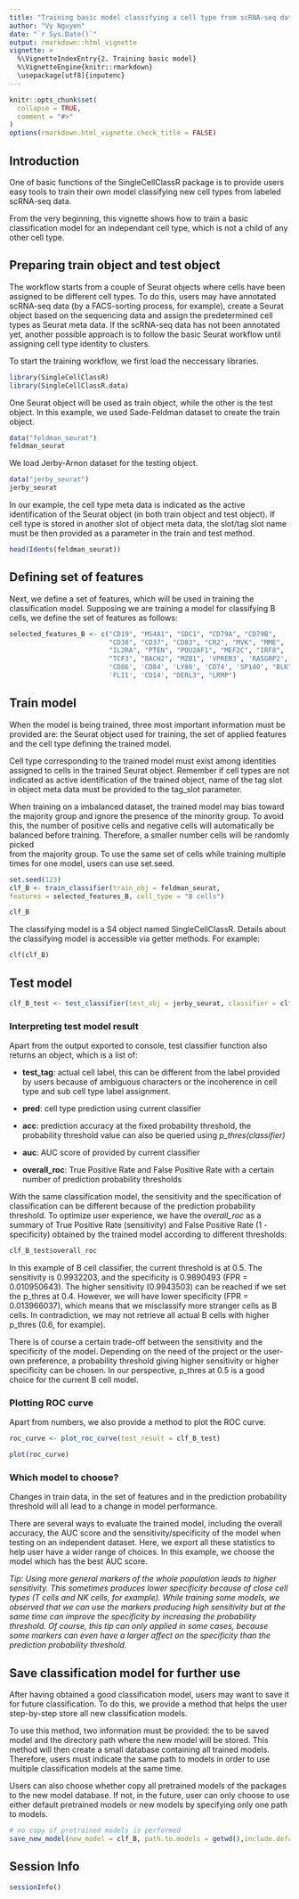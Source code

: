 ```yaml
---
title: "Training basic model classifying a cell type from scRNA-seq data"
author: "Vy Nguyen"
date: "`r Sys.Date()`"
output: rmarkdown::html_vignette
vignette: >
  %\VignetteIndexEntry{2. Training basic model}
  %\VignetteEngine{knitr::rmarkdown}
  \usepackage[utf8]{inputenc}
---
```


```r
knitr::opts_chunk$set(
  collapse = TRUE,
  comment = "#>"
)
options(rmarkdown.html_vignette.check_title = FALSE)
```

## Introduction

One of basic functions of the SingleCellClassR package is to provide users 
easy tools to train their own model classifying new cell types from labeled 
scRNA-seq data.

From the very beginning, this vignette shows how to train a basic 
classification model for an independant cell type, which is not a child of 
any other cell type.

## Preparing train object and test object

The workflow starts from a couple of Seurat objects where cells have been 
assigned to be different cell types. To do this, users may have annotated 
scRNA-seq data (by a FACS-sorting process, for example), create a Seurat 
object based on the sequencing data and assign the predetermined cell types 
as Seurat meta data. If the scRNA-seq data has not been annotated yet, 
another possible approach is to follow the basic Seurat workflow until 
assigning cell type identity to clusters.

To start the training workflow, we first load the neccessary libraries. 
```r
library(SingleCellClassR)
library(SingleCellClassR.data)
```

One Seurat object will be used as train object, while the other is the test 
object. In this example, we used Sade-Feldman dataset to create the train 
object.

```r
data("feldman_seurat")
feldman_seurat
```

We load Jerby-Arnon dataset for the testing object.
```r
data("jerby_seurat")
jerby_seurat
```
In our example, the cell type meta data is indicated as the active 
identification of the Seurat object (in both train object and test 
object). If cell type is stored in another slot of object meta data, 
the slot/tag slot name must be then provided as a parameter in the 
train and test method. 
```r
head(Idents(feldman_seurat))
```

## Defining set of features

Next, we define a set of features, which will be used in training the 
classification model. Supposing we are training a model for classifying 
B cells, we define the set of features as follows:
```r
selected_features_B <- c("CD19", "MS4A1", "SDC1", "CD79A", "CD79B", 
                         "CD38", "CD37", "CD83", "CR2", "MVK", "MME", 
                         "IL2RA", "PTEN", "POU2AF1", "MEF2C", "IRF8", 
                         "TCF3", "BACH2", "MZB1", 'VPREB3', 'RASGRP2', 
                         'CD86', 'CD84', 'LY86', 'CD74', 'SP140', "BLK", 
                         'FLI1', 'CD14', "DERL3", "LRMP")
```

## Train model

When the model is being trained, three most important information must be 
provided are: the Seurat object used for training, the set of applied features
and the cell type defining the trained model. 

Cell type corresponding to the trained model must exist among identities 
assigned to cells in the trained Seurat object. Remember if cell types 
are not indicated as active identification of the trained object, name 
of the tag slot in object meta data must be provided to the tag_slot parameter. 

When training on a imbalanced dataset, the trained model may bias toward the 
majority group and ignore the presence of the minority group. To avoid this, 
the number of positive cells and negative cells will automatically be balanced 
before training. Therefore, a smaller number cells will be randomly picked  
from the majority group. To use the same set of cells while training multiple 
times for one model, users can use set.seed. 
```r
set.seed(123)
clf_B <- train_classifier(train_obj = feldman_seurat, 
features = selected_features_B, cell_type = "B cells")
```
```r
clf_B
```
The classifying model is a S4 object named SingleCellClassR. 
Details about the classifying model is accessible via getter methods. 
For example:
```r
clf(clf_B)
```

## Test model

```r
clf_B_test <- test_classifier(test_obj = jerby_seurat, classifier = clf_B)
```

### Interpreting test model result

Apart from the output exported to console, test classifier function also returns an object, which is a list of:
  
  * **test_tag**: actual cell label, this can be different from the label provided by users because of ambiguous characters or the incoherence in cell type and sub cell type label assignment.  

  * **pred**: cell type prediction using current classifier

  * **acc**: prediction accuracy at the fixed probability threshold, the probability threshold value can also be queried using *p_thres(classifier)*

  * **auc**: AUC score of provided by current classifier
  
  * **overall_roc**: True Positive Rate and False Positive Rate with a certain number of prediction probability thresholds
  
With the same classification model, the sensitivity and the specification of classification can be different because of the prediction probability threshold. To optimize user experience, we have the *overall_roc* as a summary of True Positive Rate (sensitivity) and False Positive Rate (1 - specificity) obtained by the trained model according to different thresholds:

```r
clf_B_test$overall_roc
```

In this example of B cell classifier, the current threshold is at 0.5. The sensitivity is 0.9932203, and the specificity is 0.9890493 (FPR = 0.010950643). The higher sensitivity (0.9943503) can be reached if we set the p_thres at 0.4. However, we will have lower specificity (FPR = 0.013966037), which means that we misclassify more stranger cells as B cells. In contradiction, we may not retrieve all actual B cells with higher p_thres (0.6, for example).

There is of course a certain trade-off between the sensitivity and the specificity of the model. Depending on the need of the project or the user-own preference, a probability threshold giving higher sensitivity or higher specificity can be chosen. In our perspective, p_thres at 0.5 is a good choice for the current B cell model.

### Plotting ROC curve

Apart from numbers, we also provide a method to plot the ROC curve. 
```r
roc_curve <- plot_roc_curve(test_result = clf_B_test)
```
```r
plot(roc_curve)
```

### Which model to choose?

Changes in train data, in the set of features and in the prediction probability
threshold will all lead to a change in model performance.

There are several ways to evaluate the trained model, including the overall 
accuracy, the AUC score and the sensitivity/specificity of the model when 
testing on an independent dataset. Here, we export all these statistics to 
help user have a wider range of choices. In this example, we choose the model
which has the best AUC score.

*Tip: Using more general markers of the whole population leads to higher 
sensitivity. This sometimes produces lower specificity because of close 
cell types (T cells and NK cells, for example). While training some models, 
we observed that we can use the markers producing high sensitivity but at 
the same time can improve the specificity by increasing the probability 
threshold. Of course, this tip can only applied in some cases, because 
some markers can even have a larger affect on the specificity than the 
prediction probability threshold.*

## Save classification model for further use

After having obtained a good classification model, users may want to save it 
for future classification. To do this, we provide a method that helps the user 
step-by-step store all new classification models.

To use this method, two information must be provided: the to be saved model and
the directory path where the new model will be stored. This method will then 
create a small database containing all trained models. Therefore, users must 
indicate the same path to models in order to use multiple classification models
at the same time.

Users can also choose whether copy all pretrained models of the packages to the
new model database. If not, in the future, user can only choose to use either 
default pretrained models or new models by specifying only one path to models.

```r
# no copy of pretrained models is performed
save_new_model(new_model = clf_B, path.to.models = getwd(),include.default = FALSE) 
```

## Session Info
```r
sessionInfo()
```